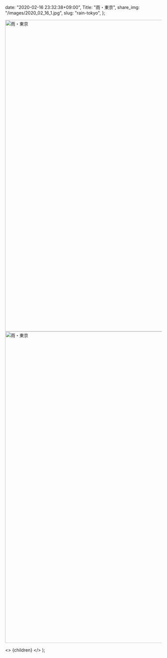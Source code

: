 
  date: "2020-02-16 23:32:38+09:00",
  Title: "雨・東京",
  share_img: "/images/2020_02_16_1.jpg",
  slug: "rain-tokyo",
};

<img src="/images/2020_02_16_1.jpg" alt="雨・東京" width="1500" height="1000" />
<img src="/images/2020_02_16_2.jpg" alt="雨・東京" width="1500" height="1000" />

  <>
    <Head>
      <title>{meta.Title} | 異郷好実</title>
    </Head>
    <PostLayout meta={meta}>{children}</PostLayout>
  </>
);
